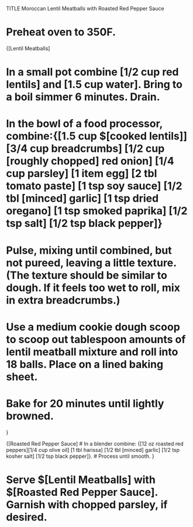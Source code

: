 TITLE Moroccan Lentil Meatballs with Roasted Red Pepper Sauce

# Preheat oven to 350F.	

{[Lentil Meatballs]

# In a small pot combine [1/2 cup red lentils] and [1.5 cup water]. Bring to a boil simmer 6 minutes. Drain.

# In the bowl of a food processor, combine:{[1.5 cup $[cooked lentils]] [3/4 cup breadcrumbs] [1/2 cup [roughly chopped] red onion] [1/4 cup parsley] [1 item egg] [2 tbl tomato paste] [1 tsp soy sauce] [1/2 tbl [minced] garlic] [1 tsp dried oregano] [1 tsp smoked paprika] [1/2 tsp salt] [1/2 tsp black pepper]}

# Pulse, mixing until combined, but not pureed, leaving a little texture. (The texture should be similar to dough. If it feels too wet to roll, mix in extra breadcrumbs.)

# Use a medium cookie dough scoop to scoop out tablespoon amounts of lentil meatball mixture and roll into 18 balls. Place on a lined baking sheet.
# Bake for 20 minutes until lightly browned.

}

{[Roasted Red Pepper Sauce]
# In a blender combine: {[12 oz roasted red peppers][1/4 cup olive oil] [1 tbl harissa] [1/2 tbl [minced] garlic]
 [1/2 tsp kosher salt] [1/2 tsp black pepper]}.
# Process until smooth.
}

# Serve $[Lentil Meatballs] with $[Roasted Red Pepper Sauce]. Garnish with chopped parsley, if desired.
